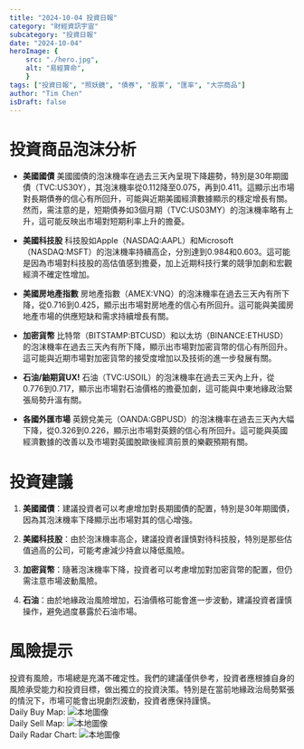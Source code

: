 ```yaml
---
title: "2024-10-04 投資日報"
category: "財經資訊宇宙"
subcategory: "投資日報"
date: "2024-10-04"
heroImage: {
    src: "./hero.jpg",
    alt: "易經算命",
    }
tags: ["投資日報", "照妖鏡", "債券", "股票", "匯率", "大宗商品"]
author: "Tim Chen"
isDraft: false
---
```

# 投資商品泡沫分析

- **美國國債**
  美國國債的泡沫機率在過去三天內呈現下降趨勢，特別是30年期國債（TVC:US30Y），其泡沫機率從0.112降至0.075，再到0.411。這顯示出市場對長期債券的信心有所回升，可能與近期美國經濟數據顯示的穩定增長有關。然而，需注意的是，短期債券如3個月期（TVC:US03MY）的泡沫機率略有上升，這可能反映出市場對短期利率上升的擔憂。

- **美國科技股**
  科技股如Apple（NASDAQ:AAPL）和Microsoft（NASDAQ:MSFT）的泡沫機率持續高企，分別達到0.984和0.603。這可能是因為市場對科技股的高估值感到擔憂，加上近期科技行業的競爭加劇和宏觀經濟不確定性增加。

- **美國房地產指數**
  房地產指數（AMEX:VNQ）的泡沫機率在過去三天內有所下降，從0.716到0.425，顯示出市場對房地產的信心有所回升。這可能與美國房地產市場的供應短缺和需求持續增長有關。

- **加密貨幣**
  比特幣（BITSTAMP:BTCUSD）和以太坊（BINANCE:ETHUSD）的泡沫機率在過去三天內有所下降，顯示出市場對加密貨幣的信心有所回升。這可能與近期市場對加密貨幣的接受度增加以及技術的進一步發展有關。

- **石油/鈾期貨UX!**
  石油（TVC:USOIL）的泡沫機率在過去三天內上升，從0.776到0.717，顯示出市場對石油價格的擔憂加劇，這可能與中東地緣政治緊張局勢升溫有關。

- **各國外匯市場**
  英鎊兌美元（OANDA:GBPUSD）的泡沫機率在過去三天內大幅下降，從0.326到0.226，顯示出市場對英鎊的信心有所回升。這可能與英國經濟數據的改善以及市場對英國脫歐後經濟前景的樂觀預期有關。

# 投資建議

1. **美國國債**：建議投資者可以考慮增加對長期國債的配置，特別是30年期國債，因為其泡沫機率下降顯示出市場對其的信心增強。

2. **美國科技股**：由於泡沫機率高企，建議投資者謹慎對待科技股，特別是那些估值過高的公司，可能考慮減少持倉以降低風險。

3. **加密貨幣**：隨著泡沫機率下降，投資者可以考慮增加對加密貨幣的配置，但仍需注意市場波動風險。

4. **石油**：由於地緣政治風險增加，石油價格可能會進一步波動，建議投資者謹慎操作，避免過度暴露於石油市場。

# 風險提示

投資有風險，市場總是充滿不確定性。我們的建議僅供參考，投資者應根據自身的風險承受能力和投資目標，做出獨立的投資決策。特別是在當前地緣政治局勢緊張的情況下，市場可能會出現劇烈波動，投資者應保持謹慎。
<br />
Daily Buy Map:
![本地圖像](./buyMap.svg)
<br />
Daily Sell Map:
![本地圖像](./sellMap.svg)
<br />
Daily Radar Chart:
![本地圖像](./radar.svg)
<br />

